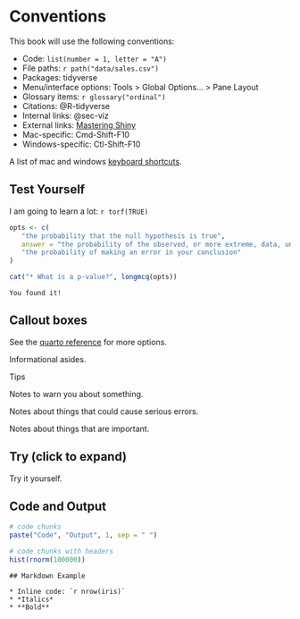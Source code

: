 # Conventions

This book will use the following conventions:

* Code: `list(number = 1, letter = "A")`
* File paths: `r path("data/sales.csv")`
* Packages: <pkg>tidyverse</pkg>
* Menu/interface options: <if>Tools > Global Options... > Pane Layout</if>
* Glossary items: `r glossary("ordinal")`
* Citations: @R-tidyverse
* Internal links: @sec-viz
* External links: [Mastering Shiny](https://mastering-shiny.org/){target="_blank"}
* Mac-specific: <mac>Cmd-Shift-F10</mac> 
* Windows-specific: <pc>Ctl-Shift-F10</pc>

A list of mac and windows [keyboard shortcuts](https://support.posit.co/hc/en-us/articles/200711853-Keyboard-Shortcuts-in-the-RStudio-IDE).


## Test Yourself

I am going to learn a lot: `r torf(TRUE)`

```r
opts <- c(
   "the probability that the null hypothesis is true",
   answer = "the probability of the observed, or more extreme, data, under the assumption that the null-hypothesis is true",
   "the probability of making an error in your conclusion"
)

cat("* What is a p-value?", longmcq(opts))
```


```block
You found it!
```

## Callout boxes

[See the [quarto reference](https://quarto.org/docs/authoring/callouts.html) for more options.]{.aside}

::: {.callout-note}
Informational asides.
:::

::: {.callout-tip}
Tips
:::

::: {.callout-warning}
Notes to warn you about something.
:::

::: {.callout-caution}
Notes about things that could cause serious errors.
:::

::: {.callout-important}
Notes about things that are important.
:::

::: {.callout-note .try collapse="true"}
## Try (click to expand)
Try it yourself.
:::

## Code and Output

```r
# code chunks
paste("Code", "Output", 1, sep = " ")
```

```r
# code chunks with headers
hist(rnorm(100000))
```

```verbatim
## Markdown Example

* Inline code: `r nrow(iris)`
* *Italics*
* **Bold**
```



